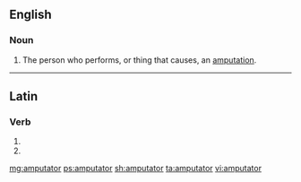 ==English==

===Noun===
{{en-noun}}

# The person who performs, or thing that causes, an [[amputation]].

----

==Latin==

===Verb===
{{la-verb-form|amputātor}}

# {{conjugation of|amputō||2|s|futr|pasv|impr|lang=la}}
# {{conjugation of|amputō||3|s|futr|pasv|impr|lang=la}}

[[mg:amputator]]
[[ps:amputator]]
[[sh:amputator]]
[[ta:amputator]]
[[vi:amputator]]